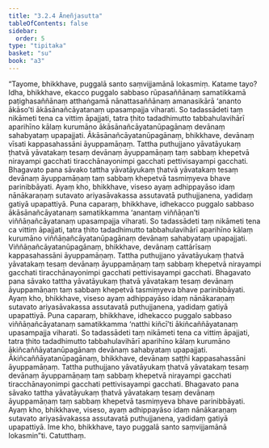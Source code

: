 ```yaml
---
title: "3.2.4 Āneñjasutta"
tableOfContents: false
sidebar:
  order: 5
type: "tipitaka"
basket: "su"
book: "a3"
---
```



<DynamicBreadcrumb />

<Division number="117" book="a3">

<Paragraph number="916" book="a3">
“Tayome, bhikkhave, puggalā santo saṃvijjamānā lokasmiṃ. Katame tayo? Idha, bhikkhave, ekacco puggalo sabbaso rūpasaññānaṃ samatikkamā paṭighasaññānaṃ atthaṅgamā nānattasaññānaṃ amanasikārā ‘ananto ākāso’ti ākāsānañcāyatanaṃ upasampajja viharati. So tadassādeti taṃ nikāmeti tena ca vittiṃ āpajjati, tatra ṭhito tadadhimutto tabbahulavihārī aparihīno kālaṃ kurumāno ākāsānañcāyatanūpagānaṃ devānaṃ sahabyataṃ upapajjati. Ākāsānañcāyatanūpagānaṃ, bhikkhave, devānaṃ vīsati kappasahassāni āyuppamāṇaṃ. Tattha puthujjano yāvatāyukaṃ ṭhatvā yāvatakaṃ tesaṃ devānaṃ āyuppamāṇaṃ taṃ sabbaṃ khepetvā nirayampi gacchati tiracchānayonimpi gacchati pettivisayampi gacchati. Bhagavato pana sāvako tattha yāvatāyukaṃ ṭhatvā yāvatakaṃ tesaṃ devānaṃ āyuppamāṇaṃ taṃ sabbaṃ khepetvā tasmiṃyeva bhave parinibbāyati. Ayaṃ kho, bhikkhave, viseso ayaṃ adhippayāso idaṃ nānākaraṇaṃ sutavato ariyasāvakassa assutavatā puthujjanena, yadidaṃ gatiyā upapattiyā.
</Paragraph>

<Paragraph number="917" book="a3">
Puna caparaṃ, bhikkhave, idhekacco puggalo sabbaso ākāsānañcāyatanaṃ samatikkamma ‘anantaṃ viññāṇan’ti viññāṇañcāyatanaṃ upasampajja viharati. So tadassādeti taṃ nikāmeti tena ca vittiṃ āpajjati, tatra ṭhito tadadhimutto tabbahulavihārī aparihīno kālaṃ kurumāno viññāṇañcāyatanūpagānaṃ devānaṃ sahabyataṃ upapajjati. Viññāṇañcāyatanūpagānaṃ, bhikkhave, devānaṃ cattārīsaṃ kappasahassāni āyuppamāṇaṃ. Tattha puthujjano yāvatāyukaṃ ṭhatvā yāvatakaṃ tesaṃ devānaṃ āyuppamāṇaṃ taṃ sabbaṃ khepetvā nirayampi gacchati tiracchānayonimpi gacchati pettivisayampi gacchati. Bhagavato pana sāvako tattha yāvatāyukaṃ ṭhatvā yāvatakaṃ tesaṃ devānaṃ āyuppamāṇaṃ taṃ sabbaṃ khepetvā tasmiṃyeva bhave parinibbāyati. Ayaṃ kho, bhikkhave, viseso ayaṃ adhippayāso idaṃ nānākaraṇaṃ sutavato ariyasāvakassa assutavatā puthujjanena, yadidaṃ gatiyā upapattiyā.
</Paragraph>

<Paragraph number="918" book="a3">
Puna caparaṃ, bhikkhave, idhekacco puggalo sabbaso viññāṇañcāyatanaṃ samatikkamma ‘natthi kiñcī’ti ākiñcaññāyatanaṃ upasampajja viharati. So tadassādeti taṃ nikāmeti tena ca vittiṃ āpajjati, tatra ṭhito tadadhimutto tabbahulavihārī aparihīno kālaṃ kurumāno ākiñcaññāyatanūpagānaṃ devānaṃ sahabyataṃ upapajjati. Ākiñcaññāyatanūpagānaṃ, bhikkhave, devānaṃ saṭṭhi kappasahassāni āyuppamāṇaṃ. Tattha puthujjano yāvatāyukaṃ ṭhatvā yāvatakaṃ tesaṃ devānaṃ āyuppamāṇaṃ taṃ sabbaṃ khepetvā nirayampi gacchati tiracchānayonimpi gacchati pettivisayampi gacchati. Bhagavato pana sāvako tattha yāvatāyukaṃ ṭhatvā yāvatakaṃ tesaṃ devānaṃ āyuppamāṇaṃ taṃ sabbaṃ khepetvā tasmiṃyeva bhave parinibbāyati. Ayaṃ kho, bhikkhave, viseso, ayaṃ adhippayāso idaṃ nānākaraṇaṃ sutavato ariyasāvakassa assutavatā puthujjanena, yadidaṃ gatiyā upapattiyā. Ime kho, bhikkhave, tayo puggalā santo saṃvijjamānā lokasmin”ti.

</Paragraph>
</Division>

<Paragraph number="919" type="center" book="a3">
Catutthaṃ.
</Paragraph>